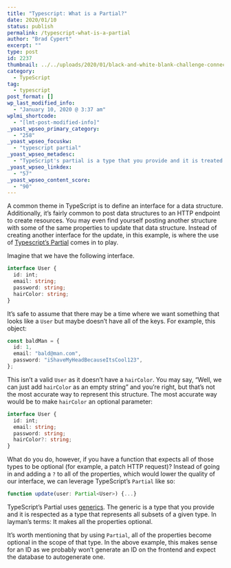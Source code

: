```yaml
---
title: "Typescript: What is a Partial?"
date: 2020/01/10
status: publish
permalink: /typescript-what-is-a-partial
author: "Brad Cypert"
excerpt: ""
type: post
id: 2237
thumbnail: ../../uploads/2020/01/black-and-white-blank-challenge-connect-262488.jpg
category:
  - TypeScript
tag:
  - typescript
post_format: []
wp_last_modified_info:
  - "January 10, 2020 @ 3:37 am"
wplmi_shortcode:
  - "[lmt-post-modified-info]"
_yoast_wpseo_primary_category:
  - "258"
_yoast_wpseo_focuskw:
  - "typescript partial"
_yoast_wpseo_metadesc:
  - "TypeScript's partial is a type that you provide and it is treated as a type that represents all subsets of a given type."
_yoast_wpseo_linkdex:
  - "57"
_yoast_wpseo_content_score:
  - "90"
---
```


A common theme in TypeScript is to define an interface for a data structure. Additionally, it’s fairly common to post data structures to an HTTP endpoint to create resources. You may even find yourself posting another structure with some of the same properties to update that data structure. Instead of creating another interface for the update, in this example, is where the use of [Typescript’s Partial](https://www.typescriptlang.org/docs/handbook/utility-types.html#partialt) comes in to play.

Imagine that we have the following interface.

```typescript
interface User {
  id: int;
  email: string;
  password: string;
  hairColor: string;
}
```

It’s safe to assume that there may be a time where we want something that looks like a `User` but maybe doesn’t have all of the keys. For example, this object:

```typescript
const baldMan = {
  id: 1,
  email: "bald@man.com",
  password: "iShaveMyHeadBecauseItsCool123",
};
```

This isn’t a valid `User` as it doesn’t have a `hairColor`. You may say, “Well, we can just add `hairColor` as an empty string” and you’re right, but that’s not the most accurate way to represent this structure. The most accurate way would be to make `hairColor` an optional parameter:

```typescript
interface User {
  id: int;
  email: string;
  password: string;
  hairColor?: string;
}
```

What do you do, however, if you have a function that expects all of those types to be optional (for example, a patch HTTP request)? Instead of going in and adding a `?` to all of the properties, which would lower the quality of our interface, we can leverage TypeScript’s `Partial` like so:

```typescript
function update(user: Partial<User>) {...}
```

TypeScript’s Partial uses [generics](http://www.typescriptlang.org/docs/handbook/type-compatibility.html#generics). The generic is a type that you provide and it is respected as a type that represents all subsets of a given type. In layman’s terms: It makes all the properties optional.

It’s worth mentioning that by using `Partial`, all of the properties become optional in the scope of that type. In the above example, this makes sense for an ID as we probably won’t generate an ID on the frontend and expect the database to autogenerate one.
